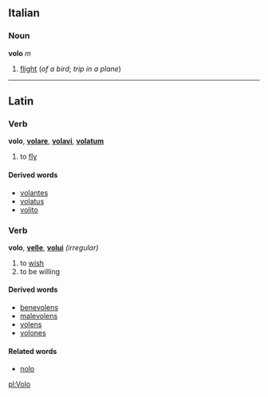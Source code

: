 ==Italian==
===Noun===
'''volo''' ''m''

#[[flight]] (''of a bird''; ''trip in a plane'')

----
==Latin==
===Verb===
'''volo''', '''[[volare]]''', '''[[volavi]]''', '''[[volatum]]'''

# to [[fly]]

====Derived words====
*[[volantes]]
*[[volatus]]
*[[volito]]

===Verb===
'''volo''', '''[[velle]]''', '''[[volui]]''' ''(irregular)''

# to [[wish]]
# to be willing

====Derived words====
*[[benevolens]]
*[[malevolens]]
*[[volens]]
*[[volones]]

====Related words====
*[[nolo]]

[[pl:Volo]]